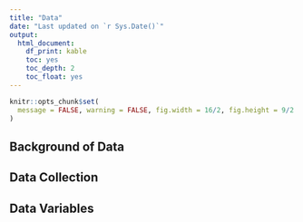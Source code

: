 ```yaml
---
title: "Data"
date: "Last updated on `r Sys.Date()`"
output:
  html_document:
    df_print: kable
    toc: yes
    toc_depth: 2
    toc_float: yes
---
```


```r
knitr::opts_chunk$set(
  message = FALSE, warning = FALSE, fig.width = 16/2, fig.height = 9/2
)
```

## Background of Data


## Data Collection


## Data Variables